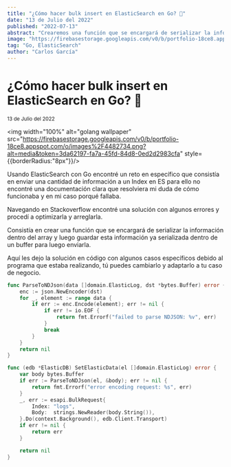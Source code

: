 ```yaml
---
title: "¿Cómo hacer bulk insert en ElasticSearch en Go? 🔎"
date: "13 de Julio del 2022"
published: "2022-07-13"
abstract: "Crearemos una función que se encargará de serializar la información dentro del array y luego guardarla dentro de un buffer para luego enviarla 💡."
image: "https://firebasestorage.googleapis.com/v0/b/portfolio-18ce8.appspot.com/o/images%2F4482734.png?alt=media&token=3da62197-fa7a-45fd-84d8-0ed2d2983cfa"
tag: "Go, ElasticSearch"
author: "Carlos García"
---
```

# ¿Cómo hacer bulk insert en ElasticSearch en Go? 🔎

<small>13 de Julio del 2022</small><EditPost path="como-hacer-bulk-insert-elasticsearch-go" />

<img width="100%" alt="golang wallpaper" src="https://firebasestorage.googleapis.com/v0/b/portfolio-18ce8.appspot.com/o/images%2F4482734.png?alt=media&token=3da62197-fa7a-45fd-84d8-0ed2d2983cfa" style={{borderRadius:"8px"}}/>

Usando ElasticSearch con Go encontré un reto en específico que consistía en enviar una cantidad de información a un Index en ES para ello no encontré una documentación clara que resolviera mi duda de cómo funcionaba y en mi caso porqué fallaba.

Navegando en Stackoverflow encontré una solución con algunos errores y procedí a optimizarla y arreglarla.

Consistía en crear una función que se encargará de serializar la información dentro del array y luego guardar esta información ya serializada dentro de un buffer para luego enviarla.

Aquí les dejo la solución en código con algunos casos específicos debido al programa que estaba realizando, tú puedes cambiarlo y adaptarlo a tu caso de negocio.

```go
func ParseToNDJson(data []domain.ElasticLog, dst *bytes.Buffer) error {
	enc := json.NewEncoder(dst)
	for _, element := range data {
		if err := enc.Encode(element); err != nil {
			if err != io.EOF {
				return fmt.Errorf("failed to parse NDJSON: %v", err)
			}
			break
		}
	}
	return nil
}

func (edb *ElasticDB) SetElasticData(el []domain.ElasticLog) error {
	var body bytes.Buffer
	if err := ParseToNDJson(el, &body); err != nil {
		return fmt.Errorf("error encoding request: %s", err)
	}
	_, err := esapi.BulkRequest{
		Index: "logs",
		Body:  strings.NewReader(body.String()),
	}.Do(context.Background(), edb.Client.Transport)
	if err != nil {
		return err
	}

	return nil
}
```